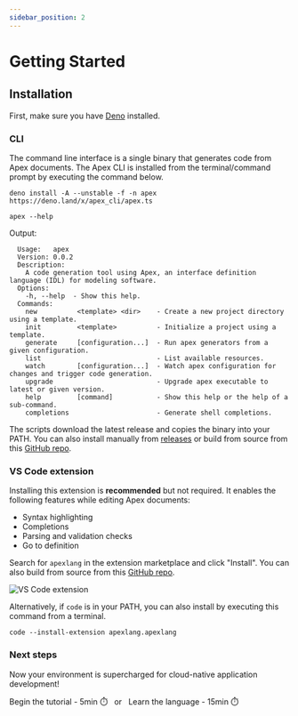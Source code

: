 ```yaml
---
sidebar_position: 2
---
```



# Getting Started


## Installation

First, make sure you have [Deno](https://github.com/denoland/deno_install) installed.

### CLI

The command line interface is a single binary that generates code from Apex documents.
The Apex CLI is installed from the terminal/command prompt by executing the command below.

```shell
deno install -A --unstable -f -n apex https://deno.land/x/apex_cli/apex.ts
```

```shell
apex --help
```

Output:

```
  Usage:   apex
  Version: 0.0.2
  Description:
    A code generation tool using Apex, an interface definition language (IDL) for modeling software.
  Options:
    -h, --help  - Show this help.
  Commands:
    new          <template> <dir>    - Create a new project directory using a template.
    init         <template>          - Initialize a project using a template.
    generate     [configuration...]  - Run apex generators from a given configuration.
    list                             - List available resources.
    watch        [configuration...]  - Watch apex configuration for changes and trigger code generation.
    upgrade                          - Upgrade apex executable to latest or given version.
    help         [command]           - Show this help or the help of a sub-command.
    completions                      - Generate shell completions.
```


The scripts download the latest release and copies the binary into your PATH. You can also install manually from [releases](https://github.com/apexlang/cli/releases) or build from source from this [GitHub repo](https://github.com/apexlang/cli).

### VS Code extension

Installing this extension is **recommended** but not required. It enables the following features while editing Apex documents:

* Syntax highlighting
* Completions
* Parsing and validation checks
* Go to definition

Search for `apexlang` in the extension marketplace and click "Install". You can also build from source from this [GitHub repo](https://github.com/apexlang/vscode-extension).

![VS Code extension](./img/vs-code-extension-install.png)

Alternatively, if `code` is in your PATH, you can also install by executing this command from a terminal.

```shell
code --install-extension apexlang.apexlang
```

### Next steps

Now your environment is supercharged for cloud-native application development!

<div>
  <Link
    className="button button--secondary button--lg"
    to="/docs/tutorial/create-a-spec">
    Begin the tutorial - 5min ⏱️
  </Link>
  &nbsp;&nbsp;or&nbsp;&nbsp;
  <Link
    className="button button--secondary button--lg"
    to="/docs/specification">
    Learn the language - 15min ⏱️
  </Link>
</div>